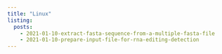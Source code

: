 ```yaml
---
title: "Linux"
listing:
  posts:
    - 2021-01-10-extract-fasta-sequence-from-a-multiple-fasta-file
    - 2021-01-10-prepare-input-file-for-rna-editing-detection
---
```




